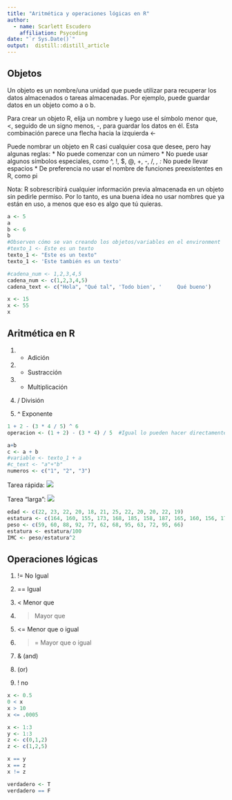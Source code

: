 ```yaml
---
title: "Aritmética y operaciones lógicas en R"
author: 
  - name: Scarlett Escudero
    affiliation: Psycoding
date: "`r Sys.Date()`"
output:  distill::distill_article
---
```


## Objetos

Un objeto es un nombre/una unidad que puede utilizar para recuperar los datos almacenados o tareas almacenadas. Por ejemplo, puede guardar datos en un objeto como a o b. 

Para crear un objeto R, elija un nombre y luego use el símbolo menor que, <, seguido de un signo menos, -, para guardar los datos en él. Esta combinación parece una flecha hacia la izquierda <-

Puede nombrar un objeto en R casi cualquier cosa que desee, pero hay algunas reglas: 
* No puede comenzar con un número
* No puede usar algunos símbolos especiales, como ^, !, $, @, +, -, /, *, :
* No puede llevar espacios
* De preferencia no usar el nombre de funciones preexistentes en R, como pi

Nota: R sobrescribirá cualquier información previa almacenada en un objeto sin pedirle permiso. Por lo tanto, es una buena idea no usar nombres que ya están en uso, a menos que eso es algo que tú quieras.

```r
a <- 5
a
b <- 6
b
#Observen cómo se van creando los objetos/variables en el environment
#texto_1 <- Este es un texto
texto_1 <- "Este es un texto"
texto_1 <- 'Este también es un texto'

#cadena_num <- 1,2,3,4,5
cadena_num <- c(1,2,3,4,5)
cadena_text <- c("Hola", "Qué tal", 'Todo bien', '     Qué bueno')

x <- 15
x <- 55
x

```

## Aritmética en R

1. + Adición

2. - Sustracción

3. * Multiplicación

4. / División

5. ^ Exponente 


```r
1 + 2 - (3 * 4 / 5) ^ 6
operacion <- (1 + 2) - (3 * 4) / 5  #Igual lo pueden hacer directamente en la consola

a+b
c <- a + b
#variable <- texto_1 + a
#c_text <- "a"+"b"
numeros <- c("1", "2", "3")

```

Tarea rápida: 
![](img/ejercicio1.png) 

Tarea "larga": 
![](img/ejercicio2.png) 

```r
edad <- c(22, 23, 22, 20, 18, 21, 25, 22, 20, 20, 22, 19)
estatura <- c(164, 160, 155, 173, 168, 185, 158, 187, 165, 160, 156, 179)
peso <- c(59, 60, 88, 92, 77, 62, 68, 95, 63, 72, 95, 66)
estatura <- estatura/100
IMC <- peso/estatura^2
```


## Operaciones lógicas
  
1. != No Igual

2. == Igual

3. < Menor que 

4. > Mayor que

5. <= Menor que o igual 

6. >= Mayor que o igual 

7. & (and)

8. | (or)

9. ! no

```r
x <- 0.5
0 < x 
x > 10
x <= .0005

x <- 1:3
y <- 1:3
z <- c(0,1,2)
z <- c(1,2,5)

x == y
x == z
x != z

verdadero <- T
verdadero == F


```





